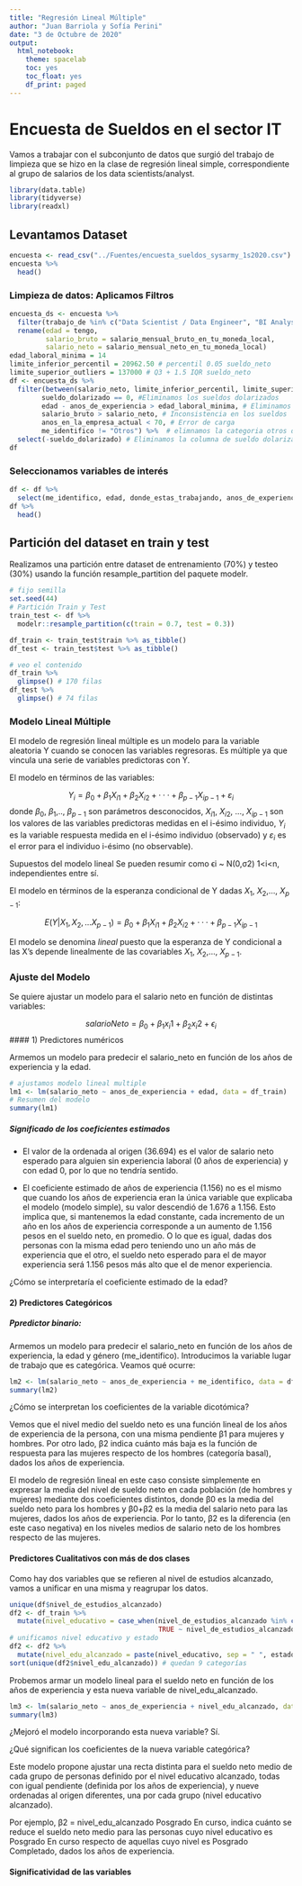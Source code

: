 ```yaml
---
title: "Regresión Lineal Múltiple"
author: "Juan Barriola y Sofía Perini"
date: "3 de Octubre de 2020"
output:
  html_notebook:
    theme: spacelab
    toc: yes
    toc_float: yes
    df_print: paged
---
```


# Encuesta de Sueldos en el sector IT

Vamos a trabajar con el subconjunto de datos que surgió del trabajo de limpieza que se hizo en la clase de regresión lineal simple, correspondiente al grupo de salarios de los data scientists/analyst. 

```r
library(data.table)
library(tidyverse)
library(readxl) 
```

## Levantamos Dataset

```r
encuesta <- read_csv("../Fuentes/encuesta_sueldos_sysarmy_1s2020.csv")
encuesta %>%
  head()
```

### Limpieza de datos: Aplicamos Filtros

```r
encuesta_ds <- encuesta %>%
  filter(trabajo_de %in% c("Data Scientist / Data Engineer", "BI Analyst / Data Analyst")) %>%
  rename(edad = tengo, 
         salario_bruto = salario_mensual_bruto_en_tu_moneda_local,
         salario_neto = salario_mensual_neto_en_tu_moneda_local)
edad_laboral_minima = 14
limite_inferior_percentil = 20962.50 # percentil 0.05 sueldo_neto
limite_superior_outliers = 137000 # Q3 + 1.5 IQR sueldo_neto
df <- encuesta_ds %>% 
  filter(between(salario_neto, limite_inferior_percentil, limite_superior_outliers), # eliminamos los outliers de acuerdo a los criterios de la clase 3
        sueldo_dolarizado == 0, #Eliminamos los sueldos dolarizados 
        edad - anos_de_experiencia > edad_laboral_minima, # Eliminamos registros inconsistentes con la edad laboral
        salario_bruto > salario_neto, # Inconsistencia en los sueldos
        anos_en_la_empresa_actual < 70, # Error de carga
        me_identifico != "Otros") %>%  # elimnamos la categoria otros de me_identifico porque solo tiene 2 valores
  select(-sueldo_dolarizado) # Eliminamos la columna de sueldo dolarizado
df

```

### Seleccionamos variables de interés

```r
df <- df %>%
  select(me_identifico, edad, donde_estas_trabajando, anos_de_experiencia, anos_en_la_empresa_actual, anos_en_el_puesto_actual, gente_a_cargo, trabajo_de, nivel_de_estudios_alcanzado, estado, salario_bruto, salario_neto) 
df %>%
  head()
```
## Partición del dataset en train y test

Realizamos una partición entre dataset de entrenamiento (70%) y testeo (30%) usando la función resample_partition del paquete modelr.

```r
# fijo semilla
set.seed(44)
# Partición Train y Test
train_test <- df %>% 
  modelr::resample_partition(c(train = 0.7, test = 0.3))

df_train <- train_test$train %>% as_tibble()
df_test <- train_test$test %>% as_tibble()

# veo el contenido
df_train %>%
  glimpse() # 170 filas
df_test %>%
  glimpse() # 74 filas
```

### Modelo Lineal Múltiple

El modelo de regresión lineal múltiple es un modelo para la variable aleatoria Y cuando se conocen las variables regresoras. Es múltiple ya que vincula una serie de variables predictoras con Y. 

El modelo en términos de las variables:

$$Y_i = β_0 + β_1X_{i1} + β_2X_{i2} + · · · + β_{p-1}X_{ip-1} + ε_i$$
donde $β_0$, $β_1$,.., $β_{p−1}$ son parámetros desconocidos, $X_{i1}$, $X_{i2}$, ..., $X_{ip-1}$ son los valores de las variables predictoras medidas en el i-ésimo individuo, $Y_i$ es la variable respuesta medida en el i-ésimo individuo (observado) y $ε_i$ es el error para el individuo i-ésimo (no observable).

Supuestos del modelo lineal
Se pueden resumir como ϵi ~ N(0,σ2) 1<i<n, independientes entre sí.

El modelo en términos de la esperanza condicional de Y dadas $X_1$, $X_2$,..., $X_{p-1}$:

$$E(Y|X_1,X_2,...X_{p-1}) = β_0 + β_1X_{i1} + β_2X_{i2} + · · · + β_{p-1}X_{ip-1}$$

El modelo se denomina *lineal* puesto que la esperanza de Y condicional a las X's depende linealmente de las covariables $X_1$, $X_2$,..., $X_{p-1}$. 

### Ajuste del Modelo

Se quiere ajustar un modelo para el salario neto en función de distintas variables:

$$salarioNeto = \beta_0 + \beta_1x_i1 + \beta_2x_i2 + \epsilon_i$$
#### 1) Predictores numéricos

Armemos un modelo para predecir el salario_neto en función de los años de experiencia y la edad.

```r
# ajustamos modelo lineal multiple
lm1 <- lm(salario_neto ~ anos_de_experiencia + edad, data = df_train)
# Resumen del modelo
summary(lm1)
```

##### Significado de los coeficientes estimados

* El valor de la ordenada al origen (36.694) es el valor de salario neto esperado para alguien sin experiencia laboral (0 años de experiencia) y con edad 0, por lo que no tendría sentido. 

* El coeficiente estimado de años de experiencia (1.156) no es el mismo que cuando los años de experiencia eran la única variable que explicaba el modelo (modelo simple), su valor descendió de 1.676 a 1.156. Esto implica que, si mantenemos la edad constante, cada incremento de un año en los años de experiencia corresponde a un aumento de 1.156 pesos en el sueldo neto, en promedio. O lo que es igual, dadas dos personas con la misma edad pero teniendo uno un año más de experiencia que el otro, el sueldo neto esperado para el de mayor experiencia será 1.156 pesos más alto que el de menor experiencia.

¿Cómo se interpretaría el coeficiente estimado de la edad?

#### 2) Predictores Categóricos

##### **Ppredictor binario**:

Armemos un modelo para predecir el salario_neto en función de los años de experiencia, la edad y género (me_identifico). Introducimos la variable lugar de trabajo que es categórica. Veamos qué ocurre:

```r
lm2 <- lm(salario_neto ~ anos_de_experiencia + me_identifico, data = df_train)
summary(lm2)
```

¿Cómo se interpretan los coeficientes de la variable dicotómica?

Vemos que el nivel medio del sueldo neto es una función lineal de los años de experiencia de la persona, con una misma pendiente β1 para mujeres y hombres. Por otro lado, β2 indica cuánto más baja es la función de respuesta para las mujeres respecto de los hombres (categoría basal), dados los años de experiencia.

El modelo de regresión lineal en este caso consiste simplemente en expresar
la media del nivel de sueldo neto en cada población (de hombres y mujeres) mediante dos coeficientes distintos, donde β0 es la media del sueldo neto para los hombres y β0+β2 es la media del salario neto para las mujeres, dados los años de experiencia. Por lo tanto, β2 es la diferencia (en este caso negativa) en los niveles medios de salario neto de los hombres respecto de las mujeres.

#### **Predictores Cualitativos con más de dos clases**

Como hay dos variables que se refieren al nivel de estudios alcanzado, vamos a unificar en una misma y reagrupar los datos.

```r
unique(df$nivel_de_estudios_alcanzado)
df2 <- df_train %>% 
  mutate(nivel_educativo = case_when(nivel_de_estudios_alcanzado %in% c("Posgrado", "Posdoctorado", "Doctorado") ~ "Posgrado", 
                                     TRUE ~ nivel_de_estudios_alcanzado))
# unificamos nivel educativo y estado 
df2 <- df2 %>% 
  mutate(nivel_edu_alcanzado = paste(nivel_educativo, sep = " ", estado))
sort(unique(df2$nivel_edu_alcanzado)) # quedan 9 categorías
```

Probemos armar un modelo lineal para el sueldo neto en función de los años de experiencia y esta nueva variable de nivel_edu_alcanzado.  

```r
lm3 <- lm(salario_neto ~ anos_de_experiencia + nivel_edu_alcanzado, data = df2)
summary(lm3)
```
¿Mejoró el modelo incorporando esta nueva variable? Sí. 

¿Qué significan los coeficientes de la nueva variable categórica?

Este modelo propone ajustar una recta distinta para el sueldo neto medio
de cada grupo de personas definido por el nivel educativo alcanzado, todas con igual pendiente (definida por los años de experiencia), y nueve ordenadas al origen diferentes, una por cada grupo (nivel educativo alcanzado).

Por ejemplo, β2 = nivel_edu_alcanzado Posgrado En curso, indica cuánto se reduce el sueldo neto medio para las personas cuyo nivel educativo es Posgrado En curso respecto de aquellas cuyo nivel es Posgrado Completado, dados los años de experiencia.

#### Significatividad de las variables 
